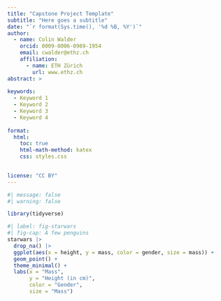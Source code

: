 ```yaml
---
title: "Capstone Project Template"
subtitle: "Here goes a subtitle"
date: "`r format(Sys.time(), '%d %B, %Y')`"
author:
  - name: Colin Walder
    orcid: 0009-0006-0969-1954
    email: cwalder@ethz.ch
    affiliation: 
      - name: ETH Zürich
        url: www.ethz.ch
abstract: > 
  
keywords:
  - Keyword 1
  - Keyword 2
  - Keyword 3
  - Keyword 4
  
format:
  html:
    toc: true
    html-math-method: katex
    css: styles.css
    

license: "CC BY"
---
```


```r
#| message: false
#| warning: false

library(tidyverse)
```

```r
#| label: fig-starwars
#| fig-cap: A few penguins
starwars |> 
  drop_na() |> 
  ggplot(aes(x = height, y = mass, color = gender, size = mass)) + 
  geom_point() + 
  theme_minimal() +
  labs(x = "Mass",
       y = "Height (in cm)",
       color = "Gender",
       size = "Mass")
```

